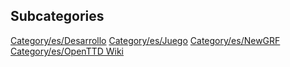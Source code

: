 
== Subcategories ==
[[Category/es/Desarrollo]]
[[Category/es/Juego]]
[[Category/es/NewGRF]]
[[Category/es/OpenTTD Wiki]]
